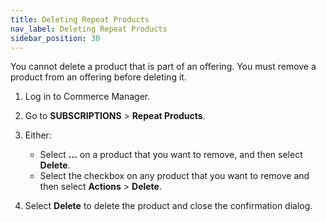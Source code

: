 ```yaml
---
title: Deleting Repeat Products
nav_label: Deleting Repeat Products
sidebar_position: 30
---
```


You cannot delete a product that is part of an offering. You must remove a product from an offering before deleting it.

1. Log in to Commerce Manager.
2. Go to **SUBSCRIPTIONS** > **Repeat Products**.
3. Either:

    - Select **...** on a product that you want to remove, and then select **Delete**.
    - Select the checkbox on any product that you want to remove and then select **Actions** > **Delete**.

4. Select **Delete** to delete the product and close the confirmation dialog.
